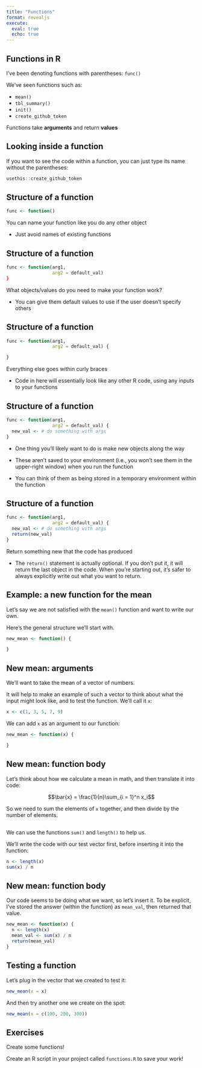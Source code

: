 ```yaml
---
title: "Functions"
format: revealjs
execute: 
  eval: true
  echo: true
---
```


## Functions in R

I've been denoting functions with parentheses: `func()`

We've seen functions such as:

-   `mean()`
-   `tbl_summary()`
-   `init()`
-   `create_github_token`

Functions take **arguments** and return **values**

## Looking inside a function

If you want to see the code within a function, you can just type its name without the parentheses:

```r
usethis::create_github_token
```

## Structure of a function


```r
func <- function()
```

You can name your function like you do any other object

-   Just avoid names of existing functions


## Structure of a function

```r
func <- function(arg1, 
                 arg2 = default_val)
}
```

What objects/values do you need to make your function work?

-   You can give them default values to use if the user doesn't specify others

## Structure of a function


```r
func <- function(arg1, 
                 arg2 = default_val) {

} 
```

Everything else goes within curly braces

-   Code in here will essentially look like any other R code, using any inputs to your functions


## Structure of a function


```r
func <- function(arg1, 
                 arg2 = default_val) {
  new_val <- # do something with args 
} 
```

-   One thing you'll likely want to do is make new objects along the way

-   These aren't saved to your environment (i.e., you won't see them in the upper-right window) when you run the function

-   You can think of them as being stored in a temporary environment within the function


## Structure of a function


```r
func <- function(arg1, 
                 arg2 = default_val) {
  new_val <- # do something with args
  return(new_val)
} 
```

Return something new that the code has produced

-   The `return()` statement is actually optional. If you don't put it, it will return the last object in the code. When you're starting out, it's safer to always explicitly write out what you want to return.


## Example: a new function for the mean

Let's say we are not satisfied with the `mean()` function and want to write our own.

Here's the general structure we'll start with.

::: larger-code
```r
new_mean <- function() {

}
```
:::

## New mean: arguments

We'll want to take the mean of a vector of numbers.

It will help to make an example of such a vector to think about what the input might look like, and to test the function. We'll call it `x`:

::: larger-code
```r
x <- c(1, 3, 5, 7, 9)
```
:::

We can add `x` as an argument to our function:

::: larger-code
```r
new_mean <- function(x) {

}
```
:::

## New mean: function body

Let's think about how we calculate a mean in math, and then translate it into code:

$$\bar{x} = \frac{1}{n}\sum_{i = 1}^n x_i$$

So we need to sum the elements of `x` together, and then divide by the number of elements.

## 

We can use the functions `sum()` and `length()` to help us.

We'll write the code with our test vector first, before inserting it into the function:

::: larger-code
```r
n <- length(x)
sum(x) / n
```
:::

## New mean: function body

Our code seems to be doing what we want, so let's insert it. To be explicit, I've stored the answer (within the function) as `mean_val`, then returned that value.

::: larger-code
```r
new_mean <- function(x) {
  n <- length(x)
  mean_val <- sum(x) / n
  return(mean_val)
}
```
:::

## Testing a function

Let's plug in the vector that we created to test it:

```r
new_mean(x = x)
```

And then try another one we create on the spot:

```r
new_mean(x = c(100, 200, 300))
```

## Exercises

Create some functions!

Create an R script in your project called `functions.R` to save your work!